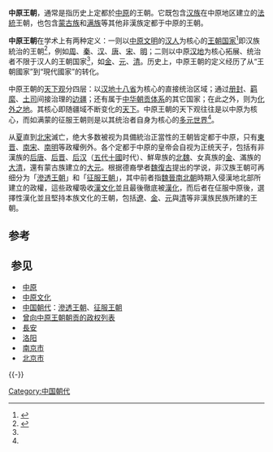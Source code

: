 '''中原王朝'''，通常是指历史上定都於[[中原|中原]]的王朝。它既包含[[汉族|汉族]]在中原地区建立的[[法統|法統]]王朝，也包含[[蒙古族|蒙古族]]和[[满族|满族]]等其他非漢族定都于中原的王朝。

'''中原王朝'''在学术上有两种定义：一则以[[中原文明|中原文明]]的[[汉人|汉人]]为核心的[[朝代|王朝国家]]<ref name=":0">{{Cite book |title=家國天下--現代中國的個人、國家與世界認同 |last=許 |first=紀霖 |publisher=三聯書店(香港)有限公司 |year=Jan 8, 2018 |isbn=9789620442261 |location=香港 |pages=28-29}}</ref>即汉族統治的王朝<ref name=":1">{{Cite book |title=邊疆中國: 二十世紀周邊暨民族關係史 |last=劉 |first=曉原 |publisher=香港中文大學出版社 |year=May 1, 2016 |isbn=9789629967109 |location=香港 |pages=19}}</ref>，例如[[周朝|周]]、[[秦朝|秦]]、[[汉朝|汉]]、[[唐朝|唐]]、[[宋朝|宋]]、[[明朝|明]]；二则以中原[[汉地|汉地]]为核心拓展、统治者不限于汉人的王朝国家<ref name=":1" />，如[[金朝|金]]、[[元朝|元]]、[[清朝|清]]。历史上，中原王朝的定义经历了从“王朝國家”到“現代國家”的转化。 

中原王朝的[[天下观念|天下观]]分四层：以[[内地十八省|汉地十八省]]为核心的直接统治区域；通过[[冊封|册封]]、[[羁縻|羁縻]]、[[土司|土司]]间接治理的[[边疆|边疆]]；还有属于[[中华朝贡体系|中华朝贡体系]]的其它国家；在此之外，则为[[化外之地|化外之地]]。其核心即随疆域不断变化的[[天下|天下]]。中原王朝的天下观往往是以中原为核心，而如满蒙的征服王朝则是以其统治者自身为核心的[[多民族|多元世界]]<ref name=":0" />。

从[[夏朝|夏]]直到[[北宋|北宋]]滅亡，绝大多数被视为具備統治正當性的王朝皆定都于中原，只有[[東晋|東晋]]、[[南宋|南宋]]、[[南明|南明]]等政權例外。各个定都于中原的皇帝会自视为正统天子，包括有非漢族的[[后唐|后唐]]、[[后晋|后晋]]、[[后汉|后汉]]（[[五代十國|五代十國]]时代）、鮮卑族的[[北魏|北魏]]、女真族的[[金朝|金]]、滿族的[[清朝|大清]]，還有蒙古族建立的[[元朝|大元]]。根据德裔學者[[魏復古|魏復古]]提出的学说，非汉族王朝可再细分为「[[滲透王朝|滲透王朝]]」和「[[征服王朝|征服王朝]]」，其中前者指[[魏晉南北朝|魏晉南北朝]]時期入侵漢地北部所建立的政權，這些政權吸收[[漢文化|漢文化]]並且最後徹底被[[漢化|漢化]]，而后者在佂服中原後，選擇性漢化並且堅持本族文化的王朝，包括[[遼朝|遼]]、[[金朝|金]]、[[元朝|元]]與[[清朝|清]]等非漢族民族所建的王朝。

== 参考 ==
{{Reflist}}

==​ ​参见 == 
*​ [[中原|中原]] 
*​ [[中原文化|中原文化]] 
*​ [[中国朝代|中国朝代]]：[[滲透王朝|滲透王朝]]、[[征服王朝|征服王朝]] 
*​ [[曾向中原王朝朝贡的政权列表|曾向中原王朝朝贡的政权列表]] 
*​ [[長安|長安]] 
*​ [[洛阳|洛阳]] 
*​ [[南京市|南京市]] 
*​ [[北京市|北京市]]

{{-}} 
{{中原文化}} 
 
[[Category:中国朝代|Category:中国朝代]]